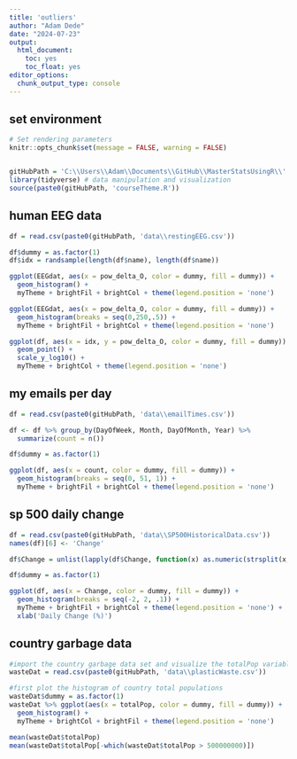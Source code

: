 ```yaml
---
title: 'outliers'
author: "Adam Dede"
date: "2024-07-23"
output:
  html_document:
    toc: yes
    toc_float: yes
editor_options:
  chunk_output_type: console
---
```



## set environment

```r

# Set rendering parameters
knitr::opts_chunk$set(message = FALSE, warning = FALSE)


gitHubPath = 'C:\\Users\\Adam\\Documents\\GitHub\\MasterStatsUsingR\\'
library(tidyverse) # data manipulation and visualization
source(paste0(gitHubPath, 'courseTheme.R'))


```
## human EEG data 

```r

df = read.csv(paste0(gitHubPath, 'data\\restingEEG.csv'))

df$dummy = as.factor(1)
df$idx = randsample(length(df$name), length(df$name)) 

ggplot(EEGdat, aes(x = pow_delta_O, color = dummy, fill = dummy)) + 
  geom_histogram() + 
  myTheme + brightFil + brightCol + theme(legend.position = 'none')

ggplot(EEGdat, aes(x = pow_delta_O, color = dummy, fill = dummy)) + 
  geom_histogram(breaks = seq(0,250,.5)) + 
  myTheme + brightFil + brightCol + theme(legend.position = 'none')

ggplot(df, aes(x = idx, y = pow_delta_O, color = dummy, fill = dummy)) + 
  geom_point() + 
  scale_y_log10() + 
  myTheme + brightCol + theme(legend.position = 'none')

```
## my emails per day 

```r

df = read.csv(paste0(gitHubPath, 'data\\emailTimes.csv'))

df <- df %>% group_by(DayOfWeek, Month, DayOfMonth, Year) %>% 
  summarize(count = n())

df$dummy = as.factor(1) 

ggplot(df, aes(x = count, color = dummy, fill = dummy)) + 
  geom_histogram(breaks = seq(0, 51, 1)) + 
  myTheme + brightFil + brightCol + theme(legend.position = 'none')

```
## sp 500 daily change 

```r

df = read.csv(paste0(gitHubPath, 'data\\SP500HistoricalData.csv'))
names(df)[6] <- 'Change'

df$Change = unlist(lapply(df$Change, function(x) as.numeric(strsplit(x, '%')[[1]])))

df$dummy = as.factor(1) 

ggplot(df, aes(x = Change, color = dummy, fill = dummy)) +
  geom_histogram(breaks = seq(-2, 2, .1)) + 
  myTheme + brightFil + brightCol + theme(legend.position = 'none') + 
  xlab('Daily Change (%)')

```
## country garbage data
```r

#import the country garbage data set and visualize the totalPop variable: 
wasteDat = read.csv(paste0(gitHubPath, 'data\\plasticWaste.csv'))

#first plot the histogram of country total populations 
wasteDat$dummy = as.factor(1)
wasteDat %>% ggplot(aes(x = totalPop, color = dummy, fill = dummy)) + 
  geom_histogram() + 
  myTheme + brightCol + brightFil + theme(legend.position = 'none')

mean(wasteDat$totalPop)
mean(wasteDat$totalPop[-which(wasteDat$totalPop > 500000000)])

```